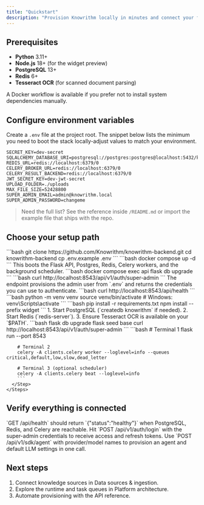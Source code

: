 ```yaml
---
title: "Quickstart"
description: "Provision Knowrithm locally in minutes and connect your first agent."
---
```


## Prerequisites

- **Python** 3.11+
- **Node.js** 18+ (for the widget preview)
- **PostgreSQL** 13+
- **Redis** 6+
- **Tesseract OCR** (for scanned document parsing)

<Callout icon="information-circle">
  A Docker workflow is available if you prefer not to install system dependencies manually.
</Callout>

## Configure environment variables

Create a `.env` file at the project root. The snippet below lists the minimum you need to boot the stack locally-adjust values to match your environment.

```env
SECRET_KEY=dev-secret
SQLALCHEMY_DATABASE_URI=postgresql://postgres:postgres@localhost:5432/knowrithm
REDIS_URL=redis://localhost:6379/0
CELERY_BROKER_URL=redis://localhost:6379/0
CELERY_RESULT_BACKEND=redis://localhost:6379/0
JWT_SECRET_KEY=dev-jwt-secret
UPLOAD_FOLDER=./uploads
MAX_FILE_SIZE=52428800
SUPER_ADMIN_EMAIL=admin@knowrithm.local
SUPER_ADMIN_PASSWORD=changeme
```

> Need the full list? See the reference inside `/README.md` or import the example file that ships with the repo.

## Choose your setup path

<Tabs>
  <Tab title="Docker Compose">
    <Steps>
      <Step title="Clone and configure">
        ```bash
        git clone https://github.com/Knowrithm/knowrithm-backend.git
        cd knowrithm-backend
        cp .env.example .env
        ```
      </Step>
      <Step title="Start services">
        ```bash
        docker compose up -d
        ```
        This boots the Flask API, Postgres, Redis, Celery workers, and the background scheduler.
      </Step>
      <Step title="Run database migrations">
        ```bash
        docker compose exec api flask db upgrade
        ```
      </Step>
      <Step title="Seed the platform super admin">
        ```bash
        curl http://localhost:8543/api/v1/auth/super-admin
        ```
        The endpoint provisions the admin user from `.env` and returns the credentials you can use to authenticate.
      </Step>
      <Step title="Smoke test">
        ```bash
        curl http://localhost:8543/api/health
        ```
      </Step>
    </Steps>
  </Tab>
  <Tab title="Manual install">
    <Steps>
      <Step title="Create a virtual environment">
        ```bash
        python -m venv venv
        source venv/bin/activate  # Windows: venv\Scripts\activate
        ```
      </Step>
      <Step title="Install dependencies">
        ```bash
        pip install -r requirements.txt
        npm install --prefix widget
        ```
      </Step>
      <Step title="Prepare services">
        1. Start PostgreSQL (`createdb knowrithm` if needed).  
        2. Start Redis (`redis-server`).  
        3. Ensure Tesseract OCR is available on your `$PATH`.
      </Step>
      <Step title="Apply migrations and seed data">
        ```bash
        flask db upgrade
        flask seed base
        curl http://localhost:8543/api/v1/auth/super-admin
        ```
      </Step>
      <Step title="Run the stack">
        ```bash
        # Terminal 1
        flask run --port 8543

        # Terminal 2
        celery -A clients.celery worker --loglevel=info --queues critical,default,low,slow,dead_letter

        # Terminal 3 (optional scheduler)
        celery -A clients.celery beat --loglevel=info
        ```
      </Step>
    </Steps>
  </Tab>
</Tabs>

## Verify everything is connected

<CardGroup cols={3}>
  <Card title="Check health" icon="lifebuoy">
    `GET /api/health` should return `{"status":"healthy"}` when PostgreSQL, Redis, and Celery are reachable.
  </Card>
  <Card title="Log in" icon="key">
    Hit `POST /api/v1/auth/login` with the super-admin credentials to receive access and refresh tokens.
  </Card>
  <Card title="Create your first agent" icon="user-plus">
    Use `POST /api/v1/sdk/agent` with provider/model names to provision an agent and default LLM settings in one call.
  </Card>
</CardGroup>

## Next steps

1. Connect knowledge sources in <Link href="/platform/data-sources">Data sources &amp; ingestion</Link>.  
2. Explore the runtime and task queues in <Link href="/platform/architecture">Platform architecture</Link>.  
3. Automate provisioning with the <Link href="/api-reference/introduction">API reference</Link>.
